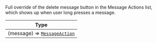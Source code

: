 Full override of the delete message button in the Message Actions list, which shows up when user long presses a message.

| Type |
| - |
| (message) => [`MessageAction`](../../object-types/message-action) |
